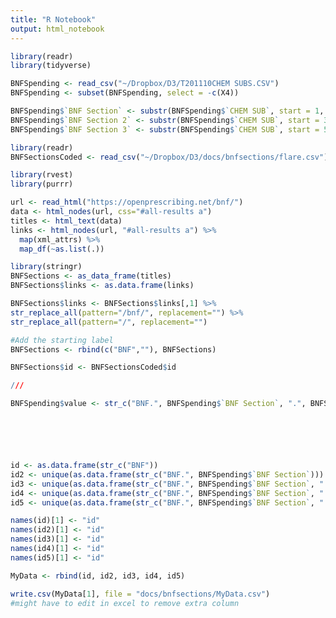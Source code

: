 ```yaml
---
title: "R Notebook"
output: html_notebook
---
```


```r
library(readr)
library(tidyverse)
```

```r
BNFSpending <- read_csv("~/Dropbox/D3/T201110CHEM SUBS.CSV")
BNFSpending <- subset(BNFSpending, select = -c(X4))
```

```r
BNFSpending$`BNF Section` <- substr(BNFSpending$`CHEM SUB`, start = 1, stop = 2)
BNFSpending$`BNF Section 2` <- substr(BNFSpending$`CHEM SUB`, start = 3, stop = 4)
BNFSpending$`BNF Section 3` <- substr(BNFSpending$`CHEM SUB`, start = 5, stop = 6)
```

```r
library(readr)
BNFSectionsCoded <- read_csv("~/Dropbox/D3/docs/bnfsections/flare.csv")
```

```r
library(rvest)
library(purrr)

url <- read_html("https://openprescribing.net/bnf/")
data <- html_nodes(url, css="#all-results a")
titles <- html_text(data)
links <- html_nodes(url, "#all-results a") %>% 
  map(xml_attrs) %>% 
  map_df(~as.list(.))
```

```r
library(stringr)
BNFSections <- as_data_frame(titles)
BNFSections$links <- as.data.frame(links)

BNFSections$links <- BNFSections$links[,1] %>%
str_replace_all(pattern="/bnf/", replacement="") %>%
str_replace_all(pattern="/", replacement="")

#Add the starting label
BNFSections <- rbind(c("BNF",""), BNFSections)

BNFSections$id <- BNFSectionsCoded$id

///

BNFSpending$value <- str_c("BNF.", BNFSpending$`BNF Section`, ".", BNFSpending$`BNF Section 2`, ".", BNFSpending$`BNF Section 3`, ".", BNFSpending$NAME)






id <- as.data.frame(str_c("BNF"))
id2 <- unique(as.data.frame(str_c("BNF.", BNFSpending$`BNF Section`)))
id3 <- unique(as.data.frame(str_c("BNF.", BNFSpending$`BNF Section`, ".", BNFSpending$`BNF Section 2`)))
id4 <- unique(as.data.frame(str_c("BNF.", BNFSpending$`BNF Section`, ".", BNFSpending$`BNF Section 2`, ".", BNFSpending$`BNF Section 3`)))
id5 <- unique(as.data.frame(str_c("BNF.", BNFSpending$`BNF Section`, ".", BNFSpending$`BNF Section 2`, ".", BNFSpending$`BNF Section 3`, ".", BNFSpending$NAME)))

names(id)[1] <- "id"
names(id2)[1] <- "id"
names(id3)[1] <- "id"
names(id4)[1] <- "id"
names(id5)[1] <- "id"

MyData <- rbind(id, id2, id3, id4, id5)
```

```r
write.csv(MyData[1], file = "docs/bnfsections/MyData.csv")
#might have to edit in excel to remove extra column
```

